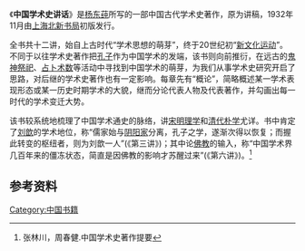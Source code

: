 {{Orphan|time=2022-01-30T13:28:04+00:00}}
《'''中国学术史讲话'''》是[[杨东莼|杨东莼]]所写的一部中国古代学术史著作，原为讲稿，1932年11月由[[上海|上海]][[北新书局|北新书局]]初版发行。

全书共十二讲，始自上古时代“学术思想的萌芽”，终于20世纪初“[[新文化运动|新文化运动]]”。不同于以往学术史著作把[[孔子|孔子]]作为中国学术的发端，该书则向前推衍，在远古的[[鬼神|鬼神]][[祭祀|祭祀]]、[[占卜|占卜]][[术数|术数]]等活动中寻找到中国学术的萌芽，为我们从事学术史研究开启了思路，对后继的学术史著作也有一定影响。每章先有“概论”，简略概述某一学术表现形态或某一历史时期学术的大貌，继而分论代表人物及代表著作，并勾画出每一时代的学术变迁大势。

该书较系统地梳理了中国学术通史的脉络，讲[[宋明理学|宋明理学]]和[[清代|清代]][[朴学|朴学]]尤详。书中肯定了[[刘歆|刘歆]]的学术地位，称“儒家始与[[阴阳家|阴阳家]]分离，孔子之学，遂渐次得以恢复；而握此转变的枢纽者，则为刘歆一人”(《第三讲》)；其中论[[佛教|佛教]]的输入，称“中国学术界几百年来的僵冻状态，简直是因佛教的影响才苏醒过来”(《第六讲》)。<ref>张林川，周春健.中国学术史著作提要</ref>

==参考资料==
{{reflist}}

[[Category:中国书籍|Category:中国书籍]]